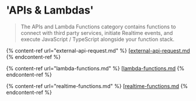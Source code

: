 # 'APIs & Lambdas'

> The APIs and Lambda Functions category contains functions to connect with third party services, initiate Realtime events, and execute JavaScript / TypeScript alongside your function stack.

{% content-ref url="external-api-request.md" %}
[[external-api-request.md](external-api-request.mdx)
{% endcontent-ref %}

{% content-ref url="lambda-functions.md" %}
[[lambda-functions.md](lambda-functions.mdx)
{% endcontent-ref %}

{% content-ref url="realtime-functions.md" %}
[[realtime-functions.md](realtime-functions.mdx)
{% endcontent-ref %}